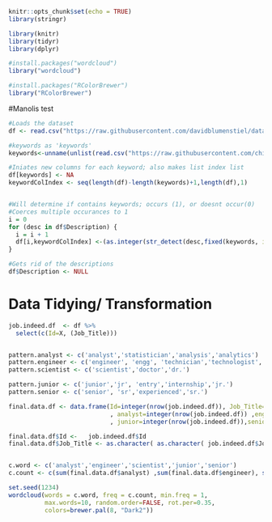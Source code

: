 ```r
knitr::opts_chunk$set(echo = TRUE)
library(stringr)

library(knitr)
library(tidyr)
library(dplyr)

#install.packages("wordcloud")
library("wordcloud")

#install.packages("RColorBrewer")
library("RColorBrewer")

```

#Manolis test

```r
#Loads the dataset
df <- read.csv("https://raw.githubusercontent.com/davidblumenstiel/data/master/indeed_job_dataset.csv",stringsAsFactors = FALSE)

#keywords as 'keywords'
keywords<-unname(unlist(read.csv("https://raw.githubusercontent.com/chilleundso/DATA607/master/Project3/softskills.csv", stringsAsFactors = FALSE)))

#Iniates new columns for each keyword; also makes list index list
df[keywords] <- NA
keywordColIndex <- seq(length(df)-length(keywords)+1,length(df),1)


#Will determine if contains keywords; occurs (1), or doesnt occur(0)
#Coerces multiple occurances to 1
i = 0
for (desc in df$Description) {
  i = i + 1
  df[i,keywordColIndex] <-(as.integer(str_detect(desc,fixed(keywords, ignore_case = TRUE))))
}

#Gets rid of the descriptions
df$Description <- NULL

```


# Data Tidying/ Transformation
```r


job.indeed.df  <- df %>%
  select(c(Id=X, (Job_Title)))


pattern.analyst <- c('analyst','statistician','analysis','analytics')
pattern.engineer <- c('engineer', 'engg', 'technician','technologist','designer','architect')
pattern.scientist <- c('scientist','doctor','dr.')

pattern.junior <- c('junior','jr', 'entry','internship','jr.')
pattern.senior <- c('senior', 'sr','experienced','sr.')

final.data.df <- data.frame(Id=integer(nrow(job.indeed.df)), Job_Title=character(nrow(job.indeed.df))
                            , analyst=integer(nrow(job.indeed.df)) ,engineer=integer(nrow(job.indeed.df)),scientist=integer(nrow(job.indeed.df))
                            , junior=integer(nrow(job.indeed.df)),senior=integer(nrow(job.indeed.df)))

final.data.df$Id <-   job.indeed.df$Id
final.data.df$Job_Title <- as.character( as.character( job.indeed.df$Job_Title) )


c.word <- c('analyst','engineer','scientist','junior','senior')
c.count <- c(sum(final.data.df$analyst) ,sum(final.data.df$engineer), sum(final.data.df$scientist),sum(final.data.df$junior), sum(final.data.df$senior ) )

set.seed(1234)
wordcloud(words = c.word, freq = c.count, min.freq = 1,
          max.words=10, random.order=FALSE, rot.per=0.35, 
          colors=brewer.pal(8, "Dark2"))

```
